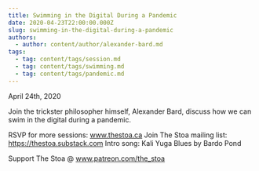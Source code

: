 ```yaml
---
title: Swimming in the Digital During a Pandemic
date: 2020-04-23T22:00:00.000Z
slug: swimming-in-the-digital-during-a-pandemic
authors:
  - author: content/author/alexander-bard.md
tags:
  - tag: content/tags/session.md
  - tag: content/tags/swimming.md
  - tag: content/tags/pandemic.md
---
```


April 24th, 2020

Join the trickster philosopher himself, Alexander Bard, discuss how we can swim in the digital during a pandemic. 

RSVP for more sessions: www.thestoa.ca
Join The Stoa mailing list: https://thestoa.substack.com
Intro song: Kali Yuga Blues by Bardo Pond

Support The Stoa @ www.patreon.com/the_stoa
